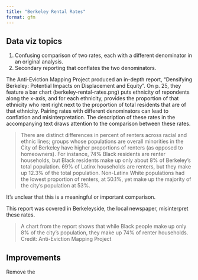 ```yaml
---
title: "Berkeley Rental Rates"
format: gfm
---
```


## Data viz topics

1. Confusing comparison of two rates, each with a different denominator in an original analysis.
2. Secondary reporting that conflates the two denominators.

The Anti-Eviction Mapping Project produced an in-depth report, "Densifying Berkeley: Potential Impacts on Displacement and Equity". On p. 25, they feature a bar chart (berkeley-rental-rates.png) puts ethnicity of repondents along the x-axis, and for each ethnicity, provides the proportion of that ethnicity who rent right next to the proportion of total residents that are of that ethnicity. Pairing rates with different denominators can lead to conflation and misinterpretation. The description of these rates in the accompanying text draws attention to the comparison between these rates.

> There are distinct differences in percent of renters across racial and ethnic lines; groups whose populations are overall minorities in the City of Berkeley have higher proportions of renters (as opposed to homeowners). For instance, 74% Black residents are renter households, but Black residents make up only about 8% of Berkeley’s total population. 69% of Latinx households are renters, but they make up 12.3% of the total population. Non-Latinx White populations had the lowest proportion of renters, at 50.1%, yet make up the majority of the city’s population at 53%.

It's unclear that this is a meaningful or important comparison.

This report was covered in Berkeleyside, the local newspaper, misinterpret these rates.

> A chart from the report shows that while Black people make up only 8% of the cityʼs population, they make up 74% of renter households. Credit: Anti-Eviction Mapping Project

## Improvements

Remove the 

